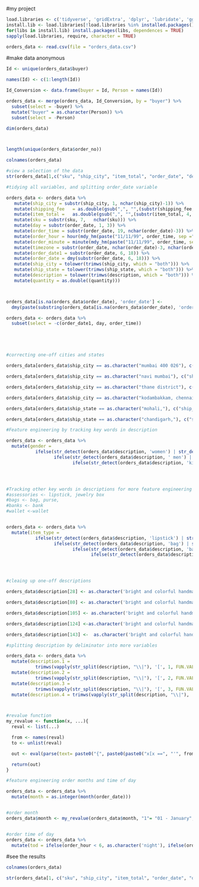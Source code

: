 #my project

```r


load.libraries <- c('tidyverse', 'gridExtra', 'dplyr', 'lubridate', 'ggplot2', 'stringr', 'randomForest', 'fastDummies', 'janitor', 'caret', 'AUC', 'plotrix')
install.lib <- load.libraries[!load.libraries %in% installed.packages()]
for(libs in install.lib) install.packages(libs, dependences = TRUE)
sapply(load.libraries, require, character = TRUE)

```
   
```r

orders_data <- read.csv(file = "orders_data.csv") 

```


#make data anonymous 

```r

Id <- unique(orders_data$buyer)

names(Id) <- c(1:length(Id))

Id_Conversion <- data.frame(buyer = Id, Person = names(Id))

orders_data <- merge(orders_data, Id_Conversion, by = "buyer") %>%
  subset(select = -buyer) %>%
  mutate("buyer" = as.character(Person)) %>%
  subset(select = -Person) 

```

```r
dim(orders_data)



length(unique(orders_data$order_no))
```

  
```r
colnames(orders_data)

#view a selection of the data
str(orders_data[1,c("sku", "ship_city", "item_total", "order_date", "description")])
```

```r

#tidying all variables, and splitting order_date variable

orders_data <- orders_data %>% 
   mutate(ship_city = substr(ship_city, 1, nchar(ship_city)-1)) %>%
   mutate(shipping_fee   = as.double(gsub(",", "",(substr(shipping_fee, 4, nchar(shipping_fee)))))) %>% 
   mutate(item_total =   as.double(gsub(",", "",(substr(item_total, 4, nchar(item_total)))))) %>% 
   mutate(sku = substr(sku, 7,   nchar(sku))) %>% 
   mutate(day = substr(order_date, 1, 3)) %>%  
   mutate(order_time = substr(order_date, 19, nchar(order_date)-3)) %>%
   mutate(order_hour = hour(mdy_hm(paste("11/11/99", order_time, sep =" ")))) %>% 
   mutate(order_minute = minute(mdy_hm(paste("11/11/99", order_time, sep =" ")))) %>% 
   mutate(timezone = substr(order_date, nchar(order_date)-3, nchar(order_date))) %>% 
   mutate(order_date1 = substr(order_date, 6, 18)) %>% 
   mutate(order_date = dmy(substr(order_date, 6, 18))) %>% 
   mutate(ship_city = tolower(trimws(ship_city, which = "both"))) %>%
   mutate(ship_state = tolower(trimws(ship_state, which = "both"))) %>%
   mutate(description = tolower(trimws(description, which = "both"))) %>% 
   mutate(quantity = as.double((quantity)))



orders_data[is.na(orders_data$order_date), 'order_date'] <- 
  dmy(paste(substring(orders_data[is.na(orders_data$order_date), 'order_date1'], 1, 6), substring(orders_data[is.na(orders_data$order_date), 'order_date1'], 10, 13), sep=" "))

orders_data <- orders_data %>%
  subset(select = -c(order_date1, day, order_time))





#correcting one-off cities and states

orders_data[orders_data$ship_city == as.character("mumbai 400 026"), c("ship_city")] <- as.character("mumbai")

orders_data[orders_data$ship_city == as.character("navi mumbai"), c("ship_city")] <- as.character("mumbai")

orders_data[orders_data$ship_city == as.character("thane district"), c("ship_city")] <- as.character("thane")

orders_data[orders_data$ship_city == as.character("kodambakkam, chennai"), c("ship_city")] <- as.character("chennai")

orders_data[orders_data$ship_state == as.character("mohali,"), c("ship_state")] <- as.character("mohali")

orders_data[orders_data$ship_state == as.character("chandigarh,"), c("ship_state")] <- as.character("chandigarh")

#Feature engineering by tracking key words in description

orders_data <- orders_data %>%
  mutate(gender = 
           ifelse(str_detect(orders_data$description, 'women') | str_detect(orders_data$description, 'woman'), as.character('women'),
                  ifelse(str_detect(orders_data$description, ' men') | str_detect(orders_data$description, ' man')| str_detect(orders_data$description, ' gent'), as.character('men'),
                         ifelse(str_detect(orders_data$description, 'kid'), as.character('kid'), as.character('none')))))




#Tracking other key words in descriptions for more feature engineering
#assessories <- lipstick, jewelry box 
#bags <- bag, purse, 
#banks <- bank
#wallet <-wallet


orders_data <- orders_data %>%
  mutate(item_type = 
           ifelse(str_detect(orders_data$description, 'lipstick') | str_detect(orders_data$description, 'jewelry'), as.character('accessories'),
                  ifelse(str_detect(orders_data$description, 'bag') | str_detect(orders_data$description, 'purse'), as.character('bags'),
                         ifelse(str_detect(orders_data$description, 'bank'), as.character('banks'),
                                ifelse(str_detect(orders_data$description, 'wallet'), as.character('wallets'), as.character('none'))))))




#cleaing up one-off descriptions

orders_data$description[28] <- as.character('bright and colorful handmade shantiniketan leather ganesh ji piggy coin bank for kids/adults | home decor handicrafts (black)')

orders_data$description[80] <- as.character('bright and colorful handmade shantiniketan leather ganesh ji piggy coin bank for kids/adults | home decor handicrafts (yellow)')

orders_data$description[105] <- as.character('bright and colorful handmade shantiniketan leather ganesh ji piggy coin bank for kids/adults | home decor handicrafts (blue)')

orders_data$description[124] <-as.character('bright and colorful handmade shantiniketan leather ganesh ji piggy coin bank for kids/adults | home decor handicrafts (green)') 

orders_data$description[143] <-  as.character('bright and colorful handmade shantiniketan leather ganesh ji piggy coin bank for kids/adults | home decor handicrafts (black)')

#splitting description by deliminator into more variables

orders_data <- orders_data %>% 
  mutate(description.1 = 
           trimws(vapply(str_split(description, "\\|"), '[', 1, FUN.VALUE = character(1)), which="both")) %>% 
  mutate(description.2 = 
           trimws(vapply(str_split(description, "\\|"), '[', 2, FUN.VALUE = character(1)), which="both")) %>% 
  mutate(description.3 = 
           trimws(vapply(str_split(description, "\\|"), '[', 3, FUN.VALUE = character(1)), which="both")) %>% 
  mutate(description.4 = trimws(vapply(str_split(description, "\\|"), '[', 4, FUN.VALUE = character(1)), which="both"))



#revalue function
my_revalue <- function(x, ...){
  reval <- list(...)

  from <- names(reval)
  to <- unlist(reval)

  out <- eval(parse(text= paste0("{", paste0(paste0("x[x ==", "'", from,"'", "]", "<-", "'", to, "'"), collapse= ";"), ";x", "}")))

  return(out)
}

#feature engineering order months and time of day

orders_data <- orders_data %>%
  mutate(month = as.integer(month(order_date)))


#order month
orders_data$month <- my_revalue(orders_data$month, "1"= "01 - January", "2"="02 - February", "3"="03 - March", "4"="04 - April", "5"="05 - May", "6"="06 - June", "7"="07 - July", "8"="08 - August", "9"="09 - September", "10"="10 - October", "11"="11 - November", "12"="12 - December")


#order time of day
orders_data <- orders_data %>% 
  mutate(tod = ifelse(order_hour < 6, as.character('night'), ifelse(order_hour< 12, as.character('morning'), ifelse(order_hour < 18, as.character('afternoon'), as.character('evening') ))))


```


  
   
#see the results  
   
```r

colnames(orders_data)

str(orders_data[1, c("sku", "ship_city", "item_total", "order_date", "description.1", "gender", "item_type")])
```
